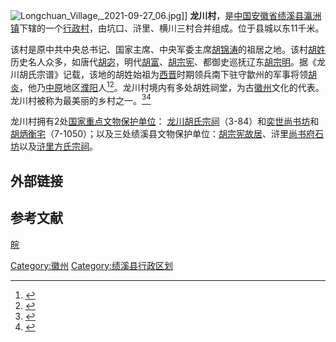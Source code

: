 [[File:Longchuan_Village,_2021-09-27_06.jpg|thumb]]]]
'''龙川村'''，是[[中国|中国]][[安徽省|安徽省]][[绩溪县|绩溪县]][[瀛洲镇|瀛洲镇]]下辖的一个[[行政村|行政村]]，由坑口、浒里、横川三村合并组成。位于县城以东11千米。

该村是原中共中央总书记、国家主席、中央军委主席[[胡锦涛|胡锦涛]]的祖居之地。该村[[胡姓|胡姓]]历史名人众多，如唐代[[胡宓|胡宓]]，明代[[胡富|胡富]]、[[胡宗宪|胡宗宪]]、都御史巡抚辽东[[胡宗明|胡宗明]]。据《龙川胡氏宗谱》记载，该地的胡姓始祖为[[西晋|西晋]]时期领兵南下驻守歙州的军事将领[[胡炎|胡炎]]，他乃[[中原|中原]]地区[[濮阳|濮阳]]人<ref >{{cite web |url=http://www.hszqw.com.cn/bbs/read.php?tid=6080 |language= |title=史实考证龙川胡氏迁自婺源--陈爱中 |publisher=胡氏宗亲网 |date=2008-01-28 |accessdate= |archive-date=2019-06-11 |archive-url=https://web.archive.org/web/20190611145151/http://www.hszqw.com.cn/bbs/read.php?tid=6080 |dead-url=no }}</ref><ref >{{cite web |url=http://www.lvyou114.com/Youji/10/10119.html |language= |title=龙川-风水宝地胡氏宗祠 |publisher=中国黄山新世纪康辉国际旅行社 |date=2007-09-20 |accessdate= |archive-date=2017-02-18 |archive-url=https://web.archive.org/web/20170218064947/http://www.lvyou114.com/Youji/10/10119.html |dead-url=no }}</ref>。龙川村境内有多处胡姓祠堂，为古[[徽州|徽州]]文化的代表。龙川村被称为最美丽的乡村之一。<ref>{{Cite web |url=http://www.longxushan.com/news/news_view.asp?newsid=4804# |title=绩溪县瀛洲乡、龙川村分获省“最佳旅游乡镇”、“安徽旅游美丽乡村”殊荣 |access-date=2010-07-21 |archive-url=https://web.archive.org/web/20160304083148/http://www.longxushan.com/news/news_view.asp?newsid=4804# |archive-date=2016-03-04 |dead-url=yes }}</ref><ref>{{Cite web |url=http://www.jixilc.com/ |title=和谐文化的经典之作——龙川胡氏 |access-date=2022-02-15 |archive-date=2018-11-07 |archive-url=https://web.archive.org/web/20181107214608/http://jixilc.com/ |dead-url=no }}</ref>

龙川村拥有2处[[国家重点文物保护单位|国家重点文物保护单位]]： [[龙川胡氏宗祠|龙川胡氏宗祠]]（3-84）和[[奕世尚书坊|奕世尚书坊]]和[[胡炳衡宅|胡炳衡宅]]（7-1050）；以及三处绩溪县文物保护单位：[[胡宗宪故居|胡宗宪故居]]、浒里[[尚书府石坊|尚书府石坊]]以及[[浒里方氏宗祠|浒里方氏宗祠]]。

==外部链接==
{{reflist}}

==参考文献==
<div class="references-small">
<references />
</div>
{{绩溪县行政区划}}
{{huizhou}}
{{中国历史文化名村}}
[[category:中国历史文化名村|皖]]
[[Category:徽州|Category:徽州]]
[[Category:绩溪县行政区划|Category:绩溪县行政区划]]